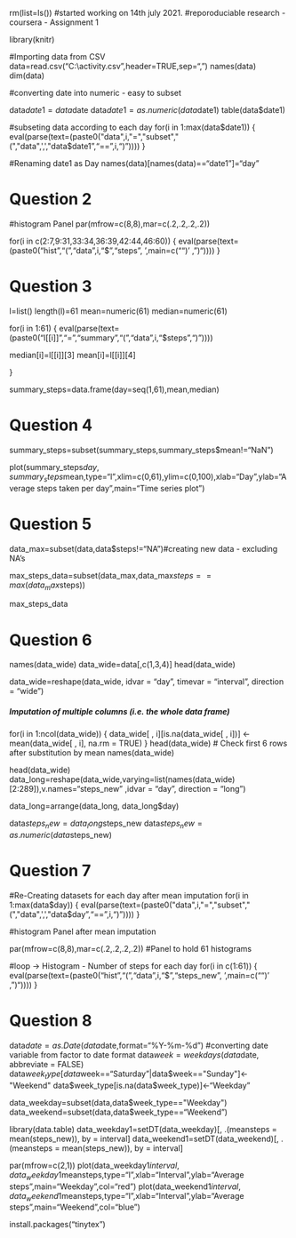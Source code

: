 rm(list=ls())
#started working on 14th july 2021.
#reporoduciable research - coursera - Assignment 1

library(knitr)






#Importing data from CSV 
data=read.csv("C:\\activity.csv",header=TRUE,sep=",")
names(data)
dim(data)


#converting date into numeric - easy to subset

data$date1=data$date
data$date1=as.numeric(data$date1)
table(data$date1)

#subseting data according to each day
for(i in 1:max(data$date1))
{
eval(parse(text=(paste0("data",i,"=","subset","(","data",',',"data$date1","==",i,")"))))
} 

#Renaming date1 as Day
names(data)[names(data)=="date1"]="day"


#########################################################################
# Question 2
#########################################################################



#histogram Panel
par(mfrow=c(8,8),mar=c(.2,.2,.2,.2))


for(i in c(2:7,9:31,33:34,36:39,42:44,46:60))
{
eval(parse(text=(paste0("hist","(","data",i,"$","steps", ',main=c("")' ,    ")"))))
} 



#########################################################################
# Question 3
#########################################################################
l=list()
length(l)=61
mean=numeric(61)
median=numeric(61)

for(i in 1:61)
{
eval(parse(text=(paste0("l[[i]]","=","summary","(","data",i,"$steps",")"))))

median[i]=l[[i]][3]
mean[i]=l[[i]][4]

}



summary_steps=data.frame(day=seq(1,61),mean,median)

#########################################################################
# Question 4
#########################################################################
summary_steps=subset(summary_steps,summary_steps$mean!="NaN")


plot(summary_steps$day,summary_steps$mean,type="l",xlim=c(0,61),ylim=c(0,100),xlab="Day",ylab="Average steps taken per day",main="Time series plot")

#########################################################################
# Question 5
#########################################################################

data_max=subset(data,data$steps!="NA")#creating new data - excluding NA's


max_steps_data=subset(data_max,data_max$steps==max(data_max$steps))

max_steps_data

#########################################################################
# Question 6
#########################################################################
names(data_wide)
data_wide=data[,c(1,3,4)]
head(data_wide)

data_wide=reshape(data_wide, idvar = "day", timevar = "interval", direction = "wide")


##### Imputation of multiple columns (i.e. the whole data frame) #####
 
for(i in 1:ncol(data_wide)) {
  data_wide[ , i][is.na(data_wide[ , i])] <- mean(data_wide[ , i], na.rm = TRUE)
}
head(data_wide) # Check first 6 rows after substitution by mean
names(data_wide)

head(data_wide)
data_long=reshape(data_wide,varying=list(names(data_wide)[2:289]),v.names="steps_new" ,idvar = "day",  direction = "long")



data_long=arrange(data_long, data_long$day) 

data$steps_new=data_long$steps_new
data$steps_new=as.numeric(data$steps_new)



#########################################################################
# Question 7
#########################################################################

#Re-Creating datasets for each day after mean imputation
for(i in 1:max(data$day))
{
eval(parse(text=(paste0("data",i,"=","subset","(","data",',',"data$day","==",i,")"))))
}



#histogram Panel after mean imputation


par(mfrow=c(8,8),mar=c(.2,.2,.2,.2))  #Panel to hold 61 histograms

#loop -> Histogram - Number of steps for each day
for(i in c(1:61))
{
eval(parse(text=(paste0("hist","(","data",i,"$","steps_new", ',main=c("")' ,   ")"))))
} 


#########################################################################
# Question 8
#########################################################################
data$date=as.Date(data$date,format="%Y-%m-%d") #converting date variable from factor to date format
data$week = weekdays(data$date, abbreviate = FALSE) 
data$week_type[data$week=="Saturday"|data$week=="Sunday"]<-"Weekend"
data$week_type[is.na(data$week_type)]<-"Weekday"

data_weekday=subset(data,data$week_type=="Weekday")
data_weekend=subset(data,data$week_type=="Weekend")



library(data.table)
data_weekday1=setDT(data_weekday)[, .(meansteps = mean(steps_new)), by = interval]
data_weekend1=setDT(data_weekend)[, .(meansteps = mean(steps_new)), by = interval]


par(mfrow=c(2,1))
plot(data_weekday1$interval,data_weekday1$meansteps,type="l",xlab="Interval",ylab="Average steps",main="Weekday",col="red")
plot(data_weekend1$interval,data_weekend1$meansteps,type="l",xlab="Interval",ylab="Average steps",main="Weekend",col="blue")




install.packages("tinytex")